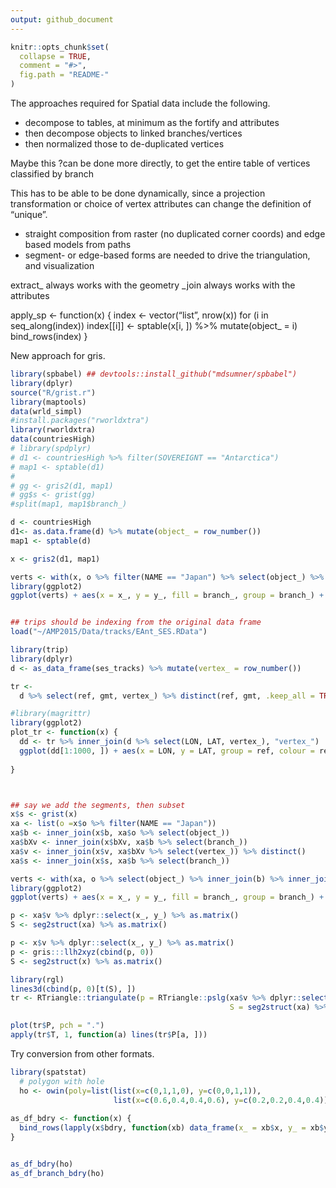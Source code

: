 ```yaml
---
output: github_document
---
```


<!-- README.md is generated from README.Rmd. Please edit that file -->

```r
knitr::opts_chunk$set(
  collapse = TRUE,
  comment = "#>",
  fig.path = "README-"
)
```


The approaches required for Spatial data include the following. 

- decompose to tables, at minimum as the fortify and attributes
- then decompose objects to linked branches/vertices
- then normalized those to de-duplicated vertices

Maybe this ?can be done more directly, to get the entire table of vertices classified by branch

This has to be able to be done dynamically, since a projection transformation or choice of vertex attributes can change the definition of "unique". 

- straight composition from raster (no duplicated corner coords) and edge based models from paths
- segment-  or edge-based forms are needed to drive the triangulation, and visualization


extract_ always works with the geometry
_join always works with the attributes

apply_sp <- function(x) {
  index <- vector("list", nrow(x))
  for (i in seq_along(index)) index[[i]] <- sptable(x[i, ]) %>% mutate(object_ = i)
  bind_rows(index)
}



New approach for gris. 


```r
library(spbabel) ## devtools::install_github("mdsumner/spbabel")
library(dplyr)
source("R/grist.r")
library(maptools)
data(wrld_simpl)
#install.packages("rworldxtra")
library(rworldxtra)
data(countriesHigh)
# library(spdplyr)
# d1 <- countriesHigh %>% filter(SOVEREIGNT == "Antarctica")
# map1 <- sptable(d1) 
# 
# gg <- gris2(d1, map1)
# gg$s <- grist(gg)
#split(map1, map1$branch_)

d <- countriesHigh
d1<- as.data.frame(d) %>% mutate(object_ = row_number())
map1 <- sptable(d) 

x <- gris2(d1, map1)

verts <- with(x, o %>% filter(NAME == "Japan") %>% select(object_) %>% inner_join(b) %>% inner_join(bXv) %>% inner_join(v))
library(ggplot2)
ggplot(verts) + aes(x = x_, y = y_, fill = branch_, group = branch_) + geom_polygon()


## trips should be indexing from the original data frame
load("~/AMP2015/Data/tracks/EAnt_SES.RData")

library(trip)
library(dplyr)
d <- as_data_frame(ses_tracks) %>% mutate(vertex_ = row_number())

tr <- 
  d %>% select(ref, gmt, vertex_) %>% distinct(ref, gmt, .keep_all = TRUE) %>%  arrange(ref, gmt)

#library(magrittr)
library(ggplot2)
plot_tr <- function(x) {
  dd <- tr %>% inner_join(d %>% select(LON, LAT, vertex_), "vertex_")
  ggplot(dd[1:1000, ]) + aes(x = LON, y = LAT, group = ref, colour = ref) + geom_line()
  
}



## say we add the segments, then subset
x$s <- grist(x)
xa <- list(o =x$o %>% filter(NAME == "Japan"))
xa$b <- inner_join(x$b, xa$o %>% select(object_))
xa$bXv <- inner_join(x$bXv, xa$b %>% select(branch_))
xa$v <- inner_join(x$v, xa$bXv %>% select(vertex_)) %>% distinct()
xa$s <- inner_join(x$s, xa$b %>% select(branch_))

verts <- with(xa, o %>% select(object_) %>% inner_join(b) %>% inner_join(bXv) %>% inner_join(v))
library(ggplot2)
ggplot(verts) + aes(x = x_, y = y_, fill = branch_, group = branch_) + geom_polygon()

p <- xa$v %>% dplyr::select(x_, y_) %>% as.matrix()
S <- seg2struct(xa) %>% as.matrix()

p <- x$v %>% dplyr::select(x_, y_) %>% as.matrix()
p <- gris:::llh2xyz(cbind(p, 0))
S <- seg2struct(x) %>% as.matrix()

library(rgl)
lines3d(cbind(p, 0)[t(S), ])
tr <- RTriangle::triangulate(p = RTriangle::pslg(xa$v %>% dplyr::select(x_, y_) %>% as.matrix(), 
                                                 S = seg2struct(xa) %>% as.matrix()),                                               a = 0.1)

plot(tr$P, pch = ".")
apply(tr$T, 1, function(a) lines(tr$P[a, ]))
```


Try conversion from other formats. 

```r
library(spatstat)
  # polygon with hole
  ho <- owin(poly=list(list(x=c(0,1,1,0), y=c(0,0,1,1)),
                       list(x=c(0.6,0.4,0.4,0.6), y=c(0.2,0.2,0.4,0.4))))
  
as_df_bdry <- function(x) {
  bind_rows(lapply(x$bdry, function(xb) data_frame(x_ = xb$x, y_ = xb$y)), .id = "branch_")
}


as_df_bdry(ho)
as_df_branch_bdry(ho)



```